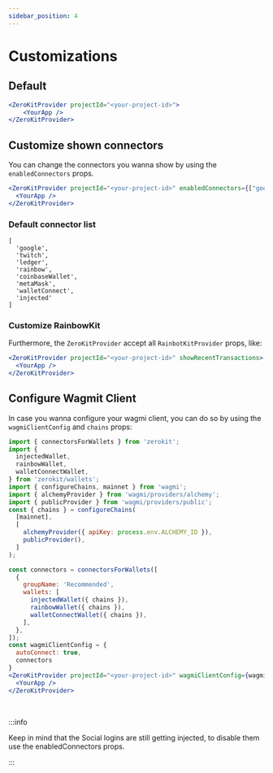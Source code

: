 ```yaml
---
sidebar_position: 4
---
```


# Customizations


## Default
```jsx
<ZeroKitProvider projectId="<your-project-id>">
    <YourApp />
</ZeroKitProvider>
```

## Customize shown connectors
You can change the connectors you wanna show by using the `enabledConnectors` props.
```jsx
<ZeroKitProvider projectId="<your-project-id>" enabledConnectors={["google", "metaMask"]}>
  <YourApp />
</ZeroKitProvider>
```

<ConfigureEnabledConnectors />


### Default connector list
```
[
  'google', 
  'twitch', 
  'ledger',
  'rainbow', 
  'coinbaseWallet', 
  'metaMask', 
  'walletConnect', 
  'injected'
]
```

### Customize RainbowKit
Furthermore, the `ZeroKitProvider` accept all `RainbotKitProvider` props, like:
```jsx
<ZeroKitProvider projectId="<your-project-id>" showRecentTransactions>
  <YourApp />
</ZeroKitProvider>
```

<ConfigureRainbowKit />

## Configure Wagmit Client
In case you wanna configure your wagmi client, you can do so by using the `wagmiClientConfig` and `chains` props:
```jsx
import { connectorsForWallets } from 'zerokit';
import {
  injectedWallet,
  rainbowWallet,
  walletConnectWallet,
} from 'zerokit/wallets';
import { configureChains, mainnet } from 'wagmi';
import { alchemyProvider } from 'wagmi/providers/alchemy';
import { publicProvider } from 'wagmi/providers/public';
const { chains } = configureChains(
  [mainnet],
  [
    alchemyProvider({ apiKey: process.env.ALCHEMY_ID }),
    publicProvider(),
  ]
);

const connectors = connectorsForWallets([
  {
    groupName: 'Recommended',
    wallets: [
      injectedWallet({ chains }),
      rainbowWallet({ chains }),
      walletConnectWallet({ chains }),
    ],
  },
]);
const wagmiClientConfig = {
  autoConnect: true,
  connectors
}
<ZeroKitProvider projectId="<your-project-id>" wagmiClientConfig={wagmiClientConfig} chains={chains}>
  <YourApp />
</ZeroKitProvider>
```

<ConfigureWagmitClient />

<br />

:::info

Keep in mind that the Social logins are still getting injected, to disable them use the enabledConnectors props.

:::